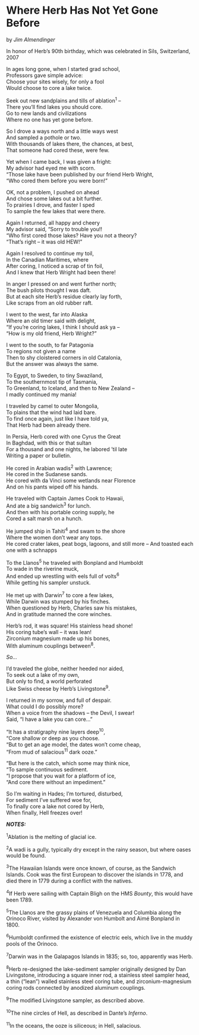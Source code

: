 # Where Herb Has Not Yet Gone Before

by *Jim Almendinger*

In honor of Herb’s 90th birthday, which was celebrated in Sils, Switzerland, 2007

In ages long gone, when I started grad school,\
Professors gave simple advice:\
Choose your sites wisely, for only a fool\
Would choose to core a lake twice.

Seek out new sandplains and tills of ablation^1^ –\
There you’ll find lakes you should core.\
Go to new lands and civilizations\
Where no one has yet gone before.

So I drove a ways north and a little ways west\
And sampled a pothole or two.\
With thousands of lakes there, the chances, at best,\
That someone had cored these, were few.

Yet when I came back, I was given a fright:\
My advisor had eyed me with scorn.\
“Those lake have been published by our friend Herb Wright,\
“Who cored them before you were born!”

OK, not a problem, I pushed on ahead\
And chose some lakes out a bit further.\
To prairies I drove, and faster I sped\
To sample the few lakes that were there.

Again I returned, all happy and cheery\
My advisor said, “Sorry to trouble you!!\
“Who first cored those lakes? Have you not a theory?\
“That’s right – it was old HEW!”

Again I resolved to continue my toil,\
In the Canadian Maritimes, where\
After coring, I noticed a scrap of tin foil,\
And I knew that Herb Wright had been there!

In anger I pressed on and went further north;\
The bush pilots thought I was daft.\
But at each site Herb’s residue clearly lay forth,\
Like scraps from an old rubber raft.

I went to the west, far into Alaska\
Where an old timer said with delight,\
“If you’re coring lakes, I think I should ask ya –\
“How is my old friend, Herb Wright?”

I went to the south, to far Patagonia\
To regions not given a name\
Then to shy cloistered corners in old Catalonia,\
But the answer was always the same.

To Egypt, to Sweden, to tiny Swaziland,\
To the southernmost tip of Tasmania,\
To Greenland, to Iceland, and then to New Zealand –\
I madly continued my mania!

I traveled by camel to outer Mongolia,\
To plains that the wind had laid bare.\
To find once again, just like I have told ya,\
That Herb had been already there.

In Persia, Herb cored with one Cyrus the Great\
In Baghdad, with this or that sultan\
For a thousand and one nights, he labored ‘til late\
Writing a paper or bulletin.

He cored in Arabian wadis^2^ with Lawrence;\
He cored in the Sudanese sands.\
He cored with da Vinci some wetlands near Florence\
And on his pants wiped off his hands.

He traveled with Captain James Cook to Hawaii,\
And ate a big sandwich^3^ for lunch.\
And then with his portable coring supply, he\
Cored a salt marsh on a hunch.

He jumped ship in Tahiti^4^ and swam to the shore\
Where the women don’t wear any tops.\
He cored crater lakes, peat bogs, lagoons, and still more – And toasted each one with a schnapps

To the Llanos^5^ he traveled with Bonpland and Humboldt\
To wade in the riverine muck,\
And ended up wrestling with eels full of volts^6^\
While getting his sampler unstuck.

He met up with Darwin^7^ to core a few lakes,\
While Darwin was stumped by his finches.\
When questioned by Herb, Charles saw his mistakes,\
And in gratitude manned the core winches.

Herb’s rod, it was square! His stainless head shone!\
His coring tube’s wall – it was lean!\
Zirconium magnesium made up his bones,\
With aluminum couplings between^8^.

*So…*

I’d traveled the globe, neither heeded nor aided,\
To seek out a lake of my own,\
But only to find, a world perforated\
Like Swiss cheese by Herb’s Livingstone^9^.

I returned in my sorrow, and full of despair.\
What could I do possibly more?\
When a voice from the shadows -- the Devil, I swear!\
Said, “I have a lake you can core...”

“It has a stratigraphy nine layers deep^10^,\
“Core shallow or deep as you choose.\
“But to get an age model, the dates won’t come cheap,\
“From mud of salacious^11^ dark ooze."

“But here is the catch, which some may think nice,\
“To sample continuous sediment.\
“I propose that you wait for a platform of ice,\
“And core there without an impediment.”

So I’m waiting in Hades; I’m tortured, disturbed,\
For sediment I’ve suffered woe for,\
To finally core a lake not cored by Herb,\
When finally, Hell freezes over!

***NOTES:***

^1^Ablation is the melting of glacial ice.

^2^A wadi is a gully, typically dry except in the rainy season, but where oases would be found.

^3^The Hawaiian Islands were once known, of course, as the Sandwich Islands. Cook was the first European to discover the islands in 1778, and died there in 1779 during a conflict with the natives.

^4^If Herb were sailing with Captain Bligh on the HMS *Bounty*, this would have been 1789.

^5^The Llanos are the grassy plains of Venezuela and Columbia along the Orinoco River, visited by Alexander von Humbolt and Aimé Bonpland in 1800.

^6^Humboldt confirmed the existence of electric eels, which live in the muddy pools of the Orinoco.

^7^Darwin was in the Galapagos Islands in 1835; so, too, apparently was Herb.

^8^Herb re-designed the lake-sediment sampler originally designed by Dan Livingstone, introducing a square inner rod, a stainless steel sampler head, a thin (“lean”) walled stainless steel coring tube, and zirconium-magnesium coring rods connected by anodized aluminum couplings.

^9^The modified Livingstone sampler, as described above.

^10^The nine circles of Hell, as described in Dante’s *Inferno*.

^11^In the oceans, the ooze is siliceous; in Hell, salacious.
